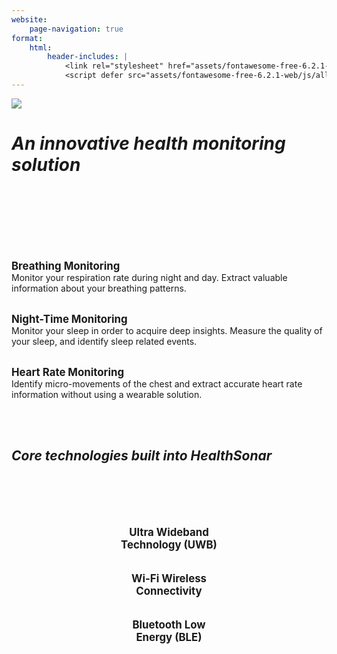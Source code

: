 ```yaml
---
website:
    page-navigation: true
format:
    html:
        header-includes: |
            <link rel="stylesheet" href="assets/fontawesome-free-6.2.1-web/css/fontawesome.min.css">
            <script defer src="assets/fontawesome-free-6.2.1-web/js/all.min.js"></script>
---
```


![](/assets/images/logo.svg)

<body>
<h1><i>An innovative health monitoring solution</i></h1>
</body>

<br>
<br>
<br>
<br>
<br>

:::::{.grid}

::: {.g-col-4}
<center><i class="fa-solid fa-lungs fa-5x" style="color:#3c8fc9"></i></center><br>
<big><b>Breathing Monitoring</b></big><br>
Monitor your respiration rate during night and day. Extract valuable information about your breathing patterns. 
:::

::: {.g-col-4}
<center><i class="fa-solid fa-moon fa-5x" style="color:#000000"></i></center><br>
<big><b>Night-Time Monitoring</b></big><br>
Monitor your sleep in order to acquire deep insights. Measure the quality of your sleep, and identify sleep related events.
:::

::: {.g-col-4}
<center><i class="fa-solid fa-heart fa-5x" style="color:#c50f0f"></i></center><br>
<big><b>Heart Rate Monitoring</b></big><br>
Identify micro-movements of the chest and extract accurate heart rate information without using a wearable solution.
:::

:::::

<br>
<br>

<body>
<h2><i>Core technologies built into HealthSonar</i></h2>
</body>

<br>
<br>

:::::{.grid}

::: {.g-col-4}

<center>
<i class="fa-solid fa-satellite-dish fa-3x" style="color:#000000"></i><br><br>
<big><b>Ultra Wideband<br>Technology (UWB)</b></big>
</center>

:::

::: {.g-col-4}

<center>
<i class="fa-solid fa-wifi fa-3x" style="color:#000000"></i><br><br>
<big><b>Wi-Fi Wireless<br>Connectivity</b></big>
</center>

:::

::: {.g-col-4}

<center>
<i class="fa-brands fa-bluetooth-b fa-3x" style="color:#000000"></i><br><br>
<big><b>Bluetooth Low<br>Energy (BLE)</b></big>
</center>

:::

:::::
